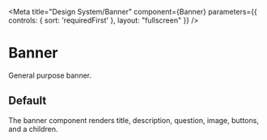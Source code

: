 
<Meta
  title="Design System/Banner"
  component={Banner}
  parameters={{
    controls: { sort: 'requiredFirst' },
    layout: "fullscreen"
  }}
/>

# Banner

General purpose banner.

## Default

The banner component renders title, description, question, image, buttons, and a children.

<Canvas>
  <Story story={stories.Default} />
</Canvas>
